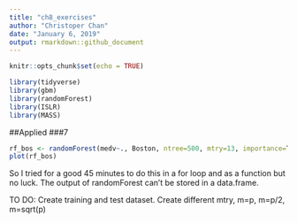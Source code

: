 ```yaml
---
title: "ch8_exercises"
author: "Christoper Chan"
date: "January 6, 2019"
output: rmarkdown::github_document
---
```


```r
knitr::opts_chunk$set(echo = TRUE)
```

```r
library(tidyverse)
library(gbm)
library(randomForest)
library(ISLR)
library(MASS)
```

##Applied
###7
```r
rf_bos <- randomForest(medv~., Boston, ntree=500, mtry=13, importance=T)
plot(rf_bos)
```

So I tried for a good 45 minutes to do this in a for loop and as a function but no luck. The output of randomForest can't be stored in a data.frame. 

TO DO:
Create training and test dataset.
Create different mtry, m=p, m=p/2, m=sqrt(p)

```r



```



















